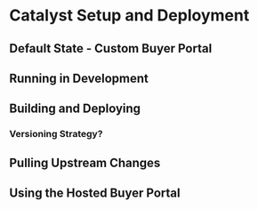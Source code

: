 # Catalyst Setup and Deployment

## Default State \- Custom Buyer Portal

## Running in Development

## Building and Deploying

### Versioning Strategy?

## Pulling Upstream Changes

## Using the Hosted Buyer Portal